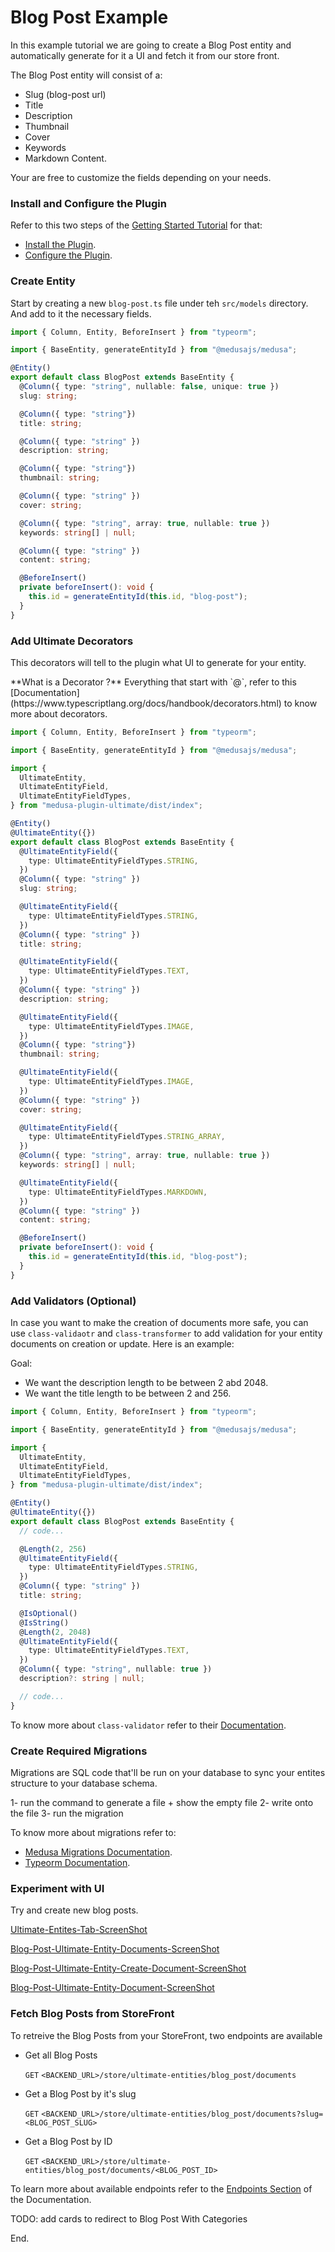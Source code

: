 # Blog Post Example

In this example tutorial we are going to create a Blog Post entity and automatically generate for it a UI and fetch it from our store front.

The Blog Post entity will consist of a:
- Slug (blog-post url)
- Title
- Description
- Thumbnail
- Cover
- Keywords
- Markdown Content.

Your are free to customize the fields depending on your needs.

 
<Steps>

### Install and Configure the Plugin

Refer to this two steps of the [Getting Started Tutorial](/getting-started) for that:
- [Install the Plugin](/getting-started/installation).
- [Configure the Plugin](/getting-started/configuration).

### Create Entity
 
Start by creating a new `blog-post.ts` file under teh `src/models` directory. And add to it the necessary fields.

```ts filename="src/models/blog-post.ts" showLineNumbers copy
import { Column, Entity, BeforeInsert } from "typeorm";

import { BaseEntity, generateEntityId } from "@medusajs/medusa";

@Entity()
export default class BlogPost extends BaseEntity {
  @Column({ type: "string", nullable: false, unique: true })
  slug: string;

  @Column({ type: "string"})
  title: string;

  @Column({ type: "string" })
  description: string;

  @Column({ type: "string"})
  thumbnail: string;

  @Column({ type: "string" })
  cover: string;

  @Column({ type: "string", array: true, nullable: true })
  keywords: string[] | null;

  @Column({ type: "string" })
  content: string;

  @BeforeInsert()
  private beforeInsert(): void {
    this.id = generateEntityId(this.id, "blog-post");
  }
}
```
 
### Add Ultimate Decorators
 
This decorators will tell to the plugin what UI to generate for your entity.

<Callout type="info" emoji="ℹ️">
  **What is a Decorator ?** Everything that start with `@`, refer to this [Documentation](https://www.typescriptlang.org/docs/handbook/decorators.html) to know more about decorators.
</Callout>

```ts {5-9,12,14-16,20-22,26-28,32-34,38-40,44-46,50-52} filename="src/models/blog-post.ts" copy showLineNumbers
import { Column, Entity, BeforeInsert } from "typeorm";

import { BaseEntity, generateEntityId } from "@medusajs/medusa";

import {
  UltimateEntity,
  UltimateEntityField,
  UltimateEntityFieldTypes,
} from "medusa-plugin-ultimate/dist/index";

@Entity()
@UltimateEntity({})
export default class BlogPost extends BaseEntity {
  @UltimateEntityField({
    type: UltimateEntityFieldTypes.STRING,
  })
  @Column({ type: "string" })
  slug: string;

  @UltimateEntityField({
    type: UltimateEntityFieldTypes.STRING,
  })
  @Column({ type: "string" })
  title: string;

  @UltimateEntityField({
    type: UltimateEntityFieldTypes.TEXT,
  })
  @Column({ type: "string" })
  description: string;

  @UltimateEntityField({
    type: UltimateEntityFieldTypes.IMAGE,
  })
  @Column({ type: "string"})
  thumbnail: string;

  @UltimateEntityField({
    type: UltimateEntityFieldTypes.IMAGE,
  })
  @Column({ type: "string" })
  cover: string;

  @UltimateEntityField({
    type: UltimateEntityFieldTypes.STRING_ARRAY,
  })
  @Column({ type: "string", array: true, nullable: true })
  keywords: string[] | null;

  @UltimateEntityField({
    type: UltimateEntityFieldTypes.MARKDOWN,
  })
  @Column({ type: "string" })
  content: string;

  @BeforeInsert()
  private beforeInsert(): void {
    this.id = generateEntityId(this.id, "blog-post");
  }
}
```

### Add Validators (Optional)

In case you want to make the creation of documents more safe, you can use `class-validaotr` and `class-transformer` to add validation for your entity documents on creation or update. Here is an example:

Goal:

- We want the description length to be between 2 abd 2048.
- We want the title length to be between 2 and 256.

```ts {16,23-25} filename="src/models/blog-post.ts" copy showLineNumbers
import { Column, Entity, BeforeInsert } from "typeorm";

import { BaseEntity, generateEntityId } from "@medusajs/medusa";

import {
  UltimateEntity,
  UltimateEntityField,
  UltimateEntityFieldTypes,
} from "medusa-plugin-ultimate/dist/index";

@Entity()
@UltimateEntity({})
export default class BlogPost extends BaseEntity {
  // code...

  @Length(2, 256)
  @UltimateEntityField({
    type: UltimateEntityFieldTypes.STRING,
  })
  @Column({ type: "string" })
  title: string;

  @IsOptional()
  @IsString()
  @Length(2, 2048)
  @UltimateEntityField({
    type: UltimateEntityFieldTypes.TEXT,
  })
  @Column({ type: "string", nullable: true })
  description?: string | null;

  // code...
}
```

To know more about `class-validator` refer to their [Documentation](https://github.com/typestack/class-validator).

### Create Required Migrations

Migrations are SQL code that'll be run on your database to sync your entites structure to your database schema.

1- run the command to generate a file + show the empty file
2- write onto the file
3- run the migration

To know more about migrations refer to:
- [Medusa Migrations Documentation](https://example.com).
- [Typeorm Documentation](https://example.com).

### Experiment with UI

Try and create new blog posts.

[Ultimate-Entites-Tab-ScreenShot](/)

[Blog-Post-Ultimate-Entity-Documents-ScreenShot](/)

[Blog-Post-Ultimate-Entity-Create-Document-ScreenShot](/)

[Blog-Post-Ultimate-Entity-Document-ScreenShot](/)

### Fetch Blog Posts from StoreFront
 
To retreive the Blog Posts from your StoreFront, two endpoints are available

- Get all Blog Posts

  `GET` `<BACKEND_URL>/store/ultimate-entities/blog_post/documents`

- Get a Blog Post by it's slug

  `GET` `<BACKEND_URL>/store/ultimate-entities/blog_post/documents?slug=<BLOG_POST_SLUG>`

- Get a Blog Post by ID

  `GET` `<BACKEND_URL>/store/ultimate-entities/blog_post/documents/<BLOG_POST_ID>`

To learn more about available endpoints refer to the [Endpoints Section](/endpoints) of the Documentation.
  
</Steps>

TODO: add cards to redirect to Blog Post With Categories

End.